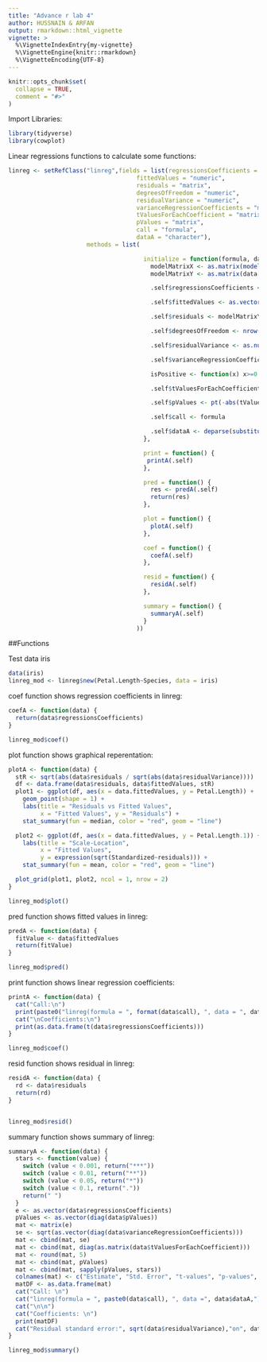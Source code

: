 ```yaml
---
title: "Advance r lab 4"
author: HUSSNAIN & ARFAN
output: rmarkdown::html_vignette
vignette: >
  %\VignetteIndexEntry{my-vignette}
  %\VignetteEngine{knitr::rmarkdown}
  %\VignetteEncoding{UTF-8}
---
```


```r
knitr::opts_chunk$set(
  collapse = TRUE,
  comment = "#>"
)
```

Import Libraries:

```r
library(tidyverse)
library(cowplot)
```

Linear regressions functions to calculate some functions:

```r
linreg <- setRefClass("linreg",fields = list(regressionsCoefficients = "matrix",
                                    fittedValues = "numeric",
                                    residuals = "matrix",
                                    degreesOfFreedom = "numeric",
                                    residualVariance = "numeric",
                                    varianceRegressionCoefficients = "matrix",
                                    tValuesForEachCoefficient = "matrix",
                                    pValues = "matrix",
                                    call = "formula",
                                    dataA = "character"),
                      methods = list(

                                      initialize = function(formula, data) {
                                        modelMatrixX <- as.matrix(model.matrix(formula, data))
                                        modelMatrixY <- as.matrix(data[all.vars(formula)[1]])

                                        .self$regressionsCoefficients <- (solve(t(modelMatrixX) %*% modelMatrixX)) %*% (t(modelMatrixX) %*% modelMatrixY)

                                        .self$fittedValues <- as.vector(modelMatrixX %*% regressionsCoefficients)

                                        .self$residuals <- modelMatrixY - fittedValues

                                        .self$degreesOfFreedom <- nrow(data) - ncol(modelMatrixX)

                                        .self$residualVariance <- as.numeric((t(residuals) %*% residuals) / degreesOfFreedom)

                                        .self$varianceRegressionCoefficients <- as.numeric(residualVariance) * (solve(t(modelMatrixX) %*% modelMatrixX))

                                        isPositive <- function(x) x>=0

                                        .self$tValuesForEachCoefficient <- as.vector(regressionsCoefficients) / (sqrt(pmax(varianceRegressionCoefficients)))

                                        .self$pValues <- pt(-abs(tValuesForEachCoefficient), degreesOfFreedom)

                                        .self$call <- formula

                                        .self$dataA <- deparse(substitute(data))
                                      },

                                      print = function() {
                                       printA(.self)
                                      },

                                      pred = function() {
                                        res <- predA(.self)
                                        return(res)
                                      },

                                      plot = function() {
                                        plotA(.self)
                                      },

                                      coef = function() {
                                        coefA(.self)
                                      },

                                      resid = function() {
                                        residA(.self)
                                      },

                                      summary = function() {
                                        summaryA(.self)
                                      }
                                    ))
```


##Functions

Test data iris

``` r
data(iris)
linreg_mod <- linreg$new(Petal.Length~Species, data = iris)
```

coef function shows regression coefficients in linreg:

``` r
coefA <- function(data) {
  return(data$regressionsCoefficients)
}

linreg_mod$coef()
```

plot function shows graphical reperentation:

```r
plotA <- function(data) {
  stR <- sqrt(abs(data$residuals / sqrt(abs(data$residualVariance))))
  df <- data.frame(data$residuals, data$fittedValues, stR)
  plot1 <- ggplot(df, aes(x = data.fittedValues, y = Petal.Length)) +
    geom_point(shape = 1) +
    labs(title = "Residuals vs Fitted Values",
         x = "Fitted Values", y = "Residuals") +
    stat_summary(fun = median, color = "red", geom = "line")

  plot2 <- ggplot(df, aes(x = data.fittedValues, y = Petal.Length.1)) +     geom_point(shape = 1) +
    labs(title = "Scale-Location",
         x = "Fitted Values",
         y = expression(sqrt(Standardized~residuals))) +
    stat_summary(fun = mean, color = "red", geom = "line")

  plot_grid(plot1, plot2, ncol = 1, nrow = 2)
}

linreg_mod$plot()
```

pred function shows fitted values in linreg:

```r
predA <- function(data) {
  fitValue <- data$fittedValues
  return(fitValue)
}

linreg_mod$pred()
```

print function shows linear regression coefficients:

```r
printA <- function(data) {
  cat("Call:\n")
  print(paste0("linreg(formula = ", format(data$call), ", data = ", data$dataA, ")"))
  cat("\nCoefficients:\n")
  print(as.data.frame(t(data$regressionsCoefficients)))
}

linreg_mod$coef()
```


resid function shows residual in linreg:

```r
residA <- function(data) {
  rd <- data$residuals
  return(rd)
}


linreg_mod$resid()
```

summary function shows summary of linreg:

```r
summaryA <- function(data) {
  stars <- function(value) {
    switch (value < 0.001, return("***"))
    switch (value < 0.01, return("**"))
    switch (value < 0.05, return("*"))
    switch (value < 0.1, return("."))
    return(" ")
  }
  e <- as.vector(data$regressionsCoefficients)
  pValues <- as.vector(diag(data$pValues))
  mat <- matrix(e)
  se <- sqrt(as.vector(diag(data$varianceRegressionCoefficients)))
  mat <- cbind(mat, se)
  mat <- cbind(mat, diag(as.matrix(data$tValuesForEachCoefficient)))
  mat <- round(mat, 5)
  mat <- cbind(mat, pValues)
  mat <- cbind(mat, sapply(pValues, stars))
  colnames(mat) <- c("Estimate", "Std. Error", "t-values", "p-values", " ")
  matDF <- as.data.frame(mat)
  cat("Call: \n")
  cat("linreg(formula = ", paste0(data$call), ", data =", data$dataA,")")
  cat("\n\n")
  cat("Coefficients: \n")
  print(matDF)
  cat("Residual standard error:", sqrt(data$residualVariance),"on", data$degreesOfFreedom,"degrees of freedom")
}

linreg_mod$summary()

```


